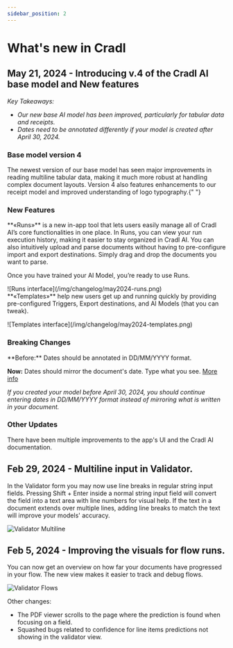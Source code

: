 ```yaml
---
sidebar_position: 2
---
```


# What's new in Cradl

## May 21, 2024 - Introducing v.4 of the Cradl AI base model and New features

_Key Takeaways:_

- _Our new base AI model has been improved, particularly for tabular data and receipts._
- _Dates need to be annotated differently if your model is created after April 30, 2024._

<h3>Base model version 4</h3>
The newest version of our base model has seen major improvements in reading multiline
tabular data, making it much more robust at handling complex document layouts. Version
4 also features enhancements to our receipt model and improved understanding of logo
typography.{" "}

<h3>New Features</h3>
**«Runs»** is a new in-app tool that lets users easily manage all of Cradl AI’s core
functionalities in one place. In Runs, you can view your run execution history, making
it easier to stay organized in Cradl AI. You can also intuitively upload and parse
documents without having to pre-configure import and export destinations. Simply
drag and drop the documents you want to parse.
<div class="image-backdrop">
  <p class="image-backdrop-caption text-sm">
    Once you have trained your AI Model, you’re ready to use Runs.
  </p>
  ![Runs interface](/img/changelog/may2024-runs.png)
</div>
**«Templates»** help new users get up and running quickly by providing pre-configured
Triggers, Export destinations, and AI Models &lpar;that you can tweak&rpar;.

<div class="image-backdrop">
  <p class="image-backdrop-caption text-sm"></p>
  ![Templates interface](/img/changelog/may2024-templates.png)
</div>
<h3>Breaking Changes</h3>
**Before:** Dates should be annotated in DD/MM/YYYY format.

**Now:** Dates should mirror the document's date. Type what you see. [More info](/glossary/fields/date)

_If you created your model before April 30, 2024, you should continue entering dates in DD/MM/YYYY format instead of mirroring what is written in your document._

<h3>Other Updates</h3>
There have been multiple improvements to the app's UI and the Cradl AI documentation.

## Feb 29, 2024 - Multiline input in Validator.

In the Validator form you may now use line breaks in regular string input fields.
Pressing Shift + Enter inside a normal string input field will convert the field into a text area with line numbers for visual help.
If the text in a document extends over multiple lines, adding line breaks to match the text will improve your models' accuracy.

![Validator Multiline](/img/changelog/validator-multiline.png)

## Feb 5, 2024 - Improving the visuals for flow runs.

You can now get an overview on how far your documents have progressed in your flow. The new view makes it easier to
track and debug flows.

![Validator Flows](/img/changelog/validator-flows.png)

Other changes:

- The PDF viewer scrolls to the page where the prediction is found when focusing on a field.
- Squashed bugs related to confidence for line items predictions not showing in the validator view.

